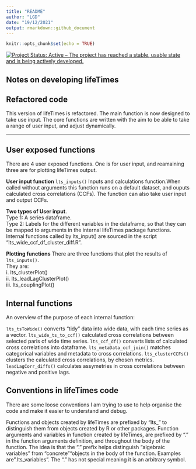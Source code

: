 ```yaml
---
title: "README"
author: "LGD"
date: "19/12/2021"
output: rmarkdown::github_document
---
```


```r
knitr::opts_chunk$set(echo = TRUE)
```

[![Project Status: Active – The project has reached a stable, usable state and is being actively developed.](https://www.repostatus.org/badges/latest/active.svg)](https://www.repostatus.org/#active)

## Notes on developing lifeTimes


Refactored code
----
This version of lifeTimes is refactored. The main function is now designed to take use input. The core functions are written with the aim to be able to take a range of user input, and adjust dynamically.

----

User exposed functions
-----
There are 4 user exposed functions. One is for user input, and reamaining three are for plotting lifeTimes output. 

**User input function**
``lts_inputs()`` Inputs and calculations function.When called without arguments this function runs on a default dataset, and ouputs calculated cross correlations (CCFs). The function can also take user input and output CCFs.

**Two types of User input**.  
Type 1: A series dataframe.  
Type 2: Labels for the different variables in the dataframe, so that they can be mapped to arguments in the internal lifeTimes package functions. Internal functions called by lts_input() are sourced in the script "lts_wide_ccf_df_cluster_diff.R".

**Plotting functions**
There are three functions that plot the results of ``lts_inputs()``.  
They are:  
i.   lts_clusterPlot()  
ii.  lts_leadLagClusterPlot()  
iii. lts_couplingPlot()

Internal functions
-----
An overview of the purpose of each internal function:

``lts_tsToWide()`` converts "tidy" data into wide data, with each time series as a vector.
``lts_wide_ts_to_ccf()`` calculated cross correlations between selected paris of wide time series.
``lts_ccf_df()`` converts lists of calculated cross correlations into dataframe.
``lts_metaData_ccf_join()`` matches categorical variables and metadata to cross correlations.
``lts_clusterCCFs()`` clusters the calculated cross correlations, by chosen metrics.
``leadLagCorr_diffs()`` calculates assymetries in cross correlations between negative and positive lags. 

Conventions in lifeTimes code
----
There are some loose conventions I am trying to use to help organise the code and make it easier to understand and debug.

Functions and objects created by lifeTimes are prefixed by "lts_" to distinguish them from objects created by R or other packages.
Function arguments and variables in function created by lifeTimes, are prefixed by "." in the function arguments definition, and throughout the body of the function. The idea is that the "." prefix helps distinguish "algebraic variables" from "concrete""objects in the body of the function. Examples are ".lts_variables". The "." has not special meaning it is an arbitrary symbol.
